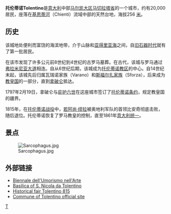 {{Infobox Italian comune
| name                = 托伦蒂诺
| official_name       = Comune di Tolentino
| image_shield        = Tolentino-Stemma.png
| latd  = 43 |latm  = 13 |lats  =  |latNS  = N
| longd = 13 |longm = 23 |longs =   |longEW = E 
| coordinates_type    = 
| coordinates_display = title
| region              = [[马尔凯大区|马尔凯大区]]
| province            = [[马切拉塔省|马切拉塔省]] (MC)
| frazioni            = 
| mayor_party         = 
| mayor               = Luciano Ruffini
| area_footnotes      = 
| area_total_km2      = 94.86
| population_footnotes = 
| population_total    = 20.372	
| population_as_of    = 2009
| pop_density_footnotes = 
| population_demonym  = Tolentinati
| elevation_footnotes = 
| elevation_m         = 256
| postal_code         = 62029
| area_code           = 0733
| website             = {{official|http://www.comune.tolentino.it}}    [http://www.tolentinonline.com/ www.tolentinoline.com]
| footnotes           = 
}}
'''托伦蒂诺Tolentino'''是[[意大利|意大利]]中部[[马尔凯大区|马尔凯大区]][[马切拉塔省|马切拉塔省]]的一个城市，约有20,000居民，座落在[[基恩蒂河|基恩蒂河]]（Chienti）流域中部的天然台地，海拔256 [[米_(單位)|米]]。

==历史==
该城地处便利而富饶的海滨地带，介于山脉和[[亚得里亚海|亚得里亚海]]之间，自[[旧石器时代|旧石器时代]]就有了第一批居民。

在该市发现了许多公元前8世纪到4世纪的古罗马墓葬。在古代，该城与罗马通过[[弗拉米尼亚大道|弗拉米尼亚大道]]相连。自从6世纪后期，该城成为[[托伦蒂诺教区|托伦蒂诺教区]]的中心。自14世纪末起，该城先后归属瓦瑞诺家族（Varano）和[[斯福尔扎家族|斯福尔扎家族]]（Sforza），后来成为[[教皇国|教皇国]]的一部分，直到[[拿破仑|拿破仑]]抵达。

1797年2月19日，拿破仑与[[庇护六世|庇护六世]]在这座城市签订了[[托伦蒂诺条约|托伦蒂诺条约]]，规定教皇国的疆界。

1815年，在[[托伦蒂诺战役|托伦蒂诺战役]]中，[[若阿尚·缪拉|若阿尚·缪拉]]被奥地利军队的首领比安奇彻底击败，随后退位。托伦蒂诺恢复了罗马教皇的控制，直至1861年[[意大利统一|意大利统一]]。

==景点==
[[Image:Sarcophagus.jpg|left]]

==外部链接==
* [http://www.biennaleumorismo.org/ Biennale dell'Umorismo nell'Arte] {{Wayback|url=http://www.biennaleumorismo.org/ |date=20130510073459 }}
* [http://www.sannicoladatolentino.it/ Basilica of S. Nicola da Tolentino] {{Wayback|url=http://www.sannicoladatolentino.it/ |date=20200308181635 }}
* [http://www.tolentino815.it/ Historical fair Tolentino 815] {{Wayback|url=http://www.tolentino815.it/ |date=20210211165438 }}
* [http://www.comune.tolentino.mc.it/ Commune of Tolentino official site] {{Wayback|url=http://www.comune.tolentino.mc.it/ |date=20210204041331 }}

{{commonscat|Tolentino}}

{{馬切拉塔省市鎮}}

[[Category:马切拉塔省市镇|T]]